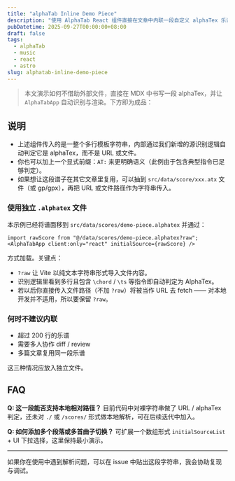 ```yaml
---
title: "alphaTab Inline Demo Piece"
description: "使用 AlphaTab React 组件直接在文章中内联一段自定义 alphaTex 乐谱片段并提供播放器。"
pubDatetime: 2025-09-27T00:00:00+08:00
draft: false
tags:
  - alphaTab
  - music
  - react
  - astro
slug: alphatab-inline-demo-piece
---
```



> 本文演示如何不借助外部文件，直接在 MDX 中书写一段 alphaTex，并让 `AlphaTabApp` 自动识别与渲染。下方即为成品：

<AlphaTabApp client:only="react" initialSource={rawScore} />

## 说明

- 上述组件传入的是一整个多行模板字符串，内部通过我们新增的源识别逻辑自动判定它是 alphaTex，而不是 URL 或文件。
- 你也可以加上一个显式前缀：`AT:` 来更明确语义（此例由于包含典型指令已足够判定）。
- 如果想让这段谱子在其它文章里复用，可以抽到 `src/data/score/xxx.atx` 文件（或 gp/gpx），再把 URL 或文件路径作为字符串传入。

### 使用独立 `.alphatex` 文件

本示例已经将谱面移到 `src/data/scores/demo-piece.alphatex` 并通过：

```tsx
import rawScore from "@/data/scores/demo-piece.alphatex?raw";
<AlphaTabApp client:only="react" initialSource={rawScore} />
```

方式加载。关键点：

- `?raw` 让 Vite 以纯文本字符串形式导入文件内容。
- 识别逻辑里看到多行且包含 `\chord` / `\ts` 等指令即自动判定为 AlphaTex。
- 若以后你直接传入文件路径（不加 `?raw`）将被当作 URL 去 fetch —— 对本地开发并不适用，所以要保留 `?raw`。

### 何时不建议内联

- 超过 200 行的乐谱
- 需要多人协作 diff / review
- 多篇文章复用同一段乐谱

这三种情况应放入独立文件。

## FAQ

**Q: 这一段能否支持本地相对路径？** 目前代码中对裸字符串做了 URL / alphaTex 判定，还未对 `./` 或 `/scores/` 形式做本地解析，可在后续迭代中加入。

**Q: 如何添加多个段落或多首曲子切换？** 可扩展一个数组形式 `initialSourceList` + UI 下拉选择，这里保持最小演示。

---

如果你在使用中遇到解析问题，可以在 issue 中贴出这段字符串，我会协助复现与调试。
